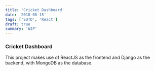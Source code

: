 ```yaml
---
title: 'Cricket Dashboard'
date: '2018-08-15'
tags: ['SUTD', 'React']
draft: true
summary: 'WIP'
---
```


### Cricket Dashboard

This project makes use of ReactJS as the frontend and Django as the backend, with MongoDB as the database.
